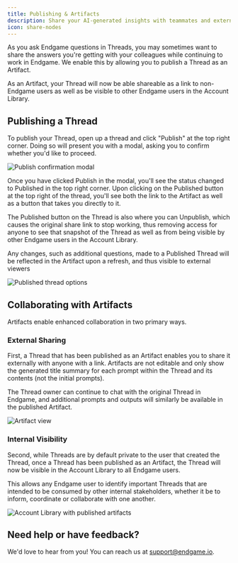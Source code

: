 ```yaml
---
title: Publishing & Artifacts
description: Share your AI-generated insights with teammates and external stakeholders
icon: share-nodes
---
```


As you ask Endgame questions in Threads, you may sometimes want to share the answers you're getting with your colleagues while continuing to work in Endgame. We enable this by allowing you to publish a Thread as an Artifact.

As an Artifact, your Thread will now be able shareable as a link to non-Endgame users as well as be visible to other Endgame users in the Account Library.

## Publishing a Thread

To publish your Thread, open up a thread and click "Publish" at the top right corner. Doing so will present you with a modal, asking you to confirm whether you'd like to proceed.

<img
  src="/images/Screenshot_2025-06-24_at_1.17.31_PM.png"
  alt="Publish confirmation modal"
  className="rounded-lg"
/>

Once you have clicked Publish in the modal, you'll see the status changed to Published in the top right corner. Upon clicking on the Published button at the top right of the thread, you'll see both the link to the Artifact as well as a button that takes you directly to it.

The Published button on the Thread is also where you can Unpublish, which causes the original share link to stop working, thus removing access for anyone to see that snapshot of the Thread as well as from being visible by other Endgame users in the Account Library.

<Note>
  Any changes, such as additional questions, made to a Published Thread will be reflected in the Artifact upon a refresh, and thus visible to external viewers
</Note>

<img
  src="/images/Screenshot_2025-06-24_at_1.18.56_PM.png"
  alt="Published thread options"
  className="rounded-lg"
/>

## Collaborating with Artifacts

Artifacts enable enhanced collaboration in two primary ways.

### External Sharing

First, a Thread that has been published as an Artifact enables you to share it externally with anyone with a link. Artifacts are not editable and only show the generated title summary for each prompt within the Thread and its contents (not the initial prompts).

The Thread owner can continue to chat with the original Thread in Endgame, and additional prompts and outputs will similarly be available in the published Artifact.

<img
  src="/images/35961a84-d9fe-42a2-8d01-98bc11595150.png"
  alt="Artifact view"
  className="rounded-lg"
/>

### Internal Visibility

Second, while Threads are by default private to the user that created the Thread, once a Thread has been published as an Artifact, the Thread will now be visible in the Account Library to all Endgame users.

This allows any Endgame user to identify important Threads that are intended to be consumed by other internal stakeholders, whether it be to inform, coordinate or collaborate with one another.

<img
  src="/images/library-view.png"
  alt="Account Library with published artifacts"
  className="rounded-lg"
/>

## Need help or have feedback?

We'd love to hear from you! You can reach us at [support@endgame.io](mailto:support@endgame.io).